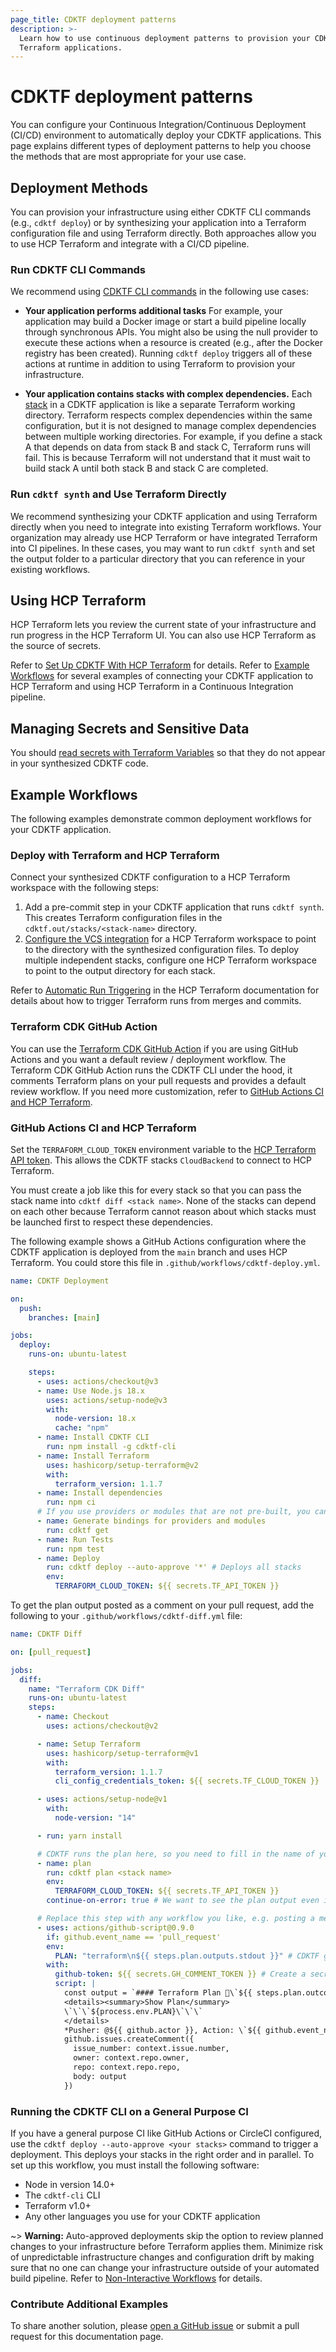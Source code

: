 ```yaml
---
page_title: CDKTF deployment patterns
description: >-
  Learn how to use continuous deployment patterns to provision your CDK for
  Terraform applications.
---
```


# CDKTF deployment patterns

You can configure your Continuous Integration/Continuous Deployment (CI/CD) environment to automatically deploy your CDKTF applications. This page explains different types of deployment patterns to help you choose the methods that are most appropriate for your use case.

## Deployment Methods

You can provision your infrastructure using either CDKTF CLI commands (e.g., `cdktf deploy`) or by synthesizing your application into a Terraform configuration file and using Terraform directly. Both approaches allow you to use HCP Terraform and integrate with a CI/CD pipeline.

### Run CDKTF CLI Commands

We recommend using [CDKTF CLI commands](/terraform/cdktf/cli-reference/commands) in the following use cases:

- **Your application performs additional tasks** For example, your application may build a Docker image or start a build pipeline locally through synchronous APIs. You might also be using the null provider to execute these actions when a resource is created (e.g., after the Docker registry has been created). Running `cdktf deploy` triggers all of these actions at runtime in addition to using Terraform to provision your infrastructure.

- **Your application contains stacks with complex dependencies.** Each [stack](/terraform/cdktf/concepts/stacks) in a CDKTF application is like a separate Terraform working directory. Terraform respects complex dependencies within the same configuration, but it is not designed to manage complex dependencies between multiple working directories. For example, if you define a stack A that depends on data from stack B and stack C, Terraform runs will fail. This is because Terraform will not understand that it must wait to build stack A until both stack B and stack C are completed.

### Run `cdktf synth` and Use Terraform Directly

We recommend synthesizing your CDKTF application and using Terraform directly when you need to integrate into existing Terraform workflows. Your organization may already use HCP Terraform or have integrated Terraform into CI pipelines. In these cases, you may want to run `cdktf synth` and set the output folder to a particular directory that you can reference in your existing workflows.

## Using HCP Terraform

HCP Terraform lets you review the current state of your infrastructure and run progress in the HCP Terraform UI. You can also use HCP Terraform as the source of secrets.

Refer to [Set Up CDKTF With HCP Terraform](/terraform/cdktf/create-and-deploy/hcp-terraform#set-up-cdktf-with-hcp-terraform) for details. Refer to [Example Workflows](#example-workflows) for several examples of connecting your CDKTF application to HCP Terraform and using HCP Terraform in a Continuous Integration pipeline.

## Managing Secrets and Sensitive Data

You should [read secrets with Terraform Variables](/terraform/cdktf/create-and-deploy/best-practices#read-secrets-with-terraform-variables) so that they do not appear in your synthesized CDKTF code.

## Example Workflows

The following examples demonstrate common deployment workflows for your CDKTF application.

### Deploy with Terraform and HCP Terraform

Connect your synthesized CDKTF configuration to a HCP Terraform workspace with the following steps:

1. Add a pre-commit step in your CDKTF application that runs `cdktf synth`. This creates Terraform configuration files in the `cdktf.out/stacks/<stack-name>` directory.
2. [Configure the VCS integration](/terraform/cloud-docs/workspaces/settings/vcs) for a HCP Terraform workspace to point to the directory with the synthesized configuration files. To deploy multiple independent stacks, configure one HCP Terraform workspace to point to the output directory for each stack.

Refer to [Automatic Run Triggering](/terraform/cloud-docs/workspaces/settings/vcs#automatic-run-triggering) in the HCP Terraform documentation for details about how to trigger Terraform runs from merges and commits.

### Terraform CDK GitHub Action

You can use the [Terraform CDK GitHub Action](https://github.com/marketplace/actions/terraform-cdk-action) if you are using GitHub Actions and you want a default review / deployment workflow. The Terraform CDK GitHub Action runs the CDKTF CLI under the hood, it comments Terraform plans on your pull requests and provides a default review workflow. If you need more customization, refer to [GitHub Actions CI and HCP Terraform](#github-actions-ci-and-hcp-terraform).

### GitHub Actions CI and HCP Terraform

Set the `TERRAFORM_CLOUD_TOKEN` environment variable to the [HCP Terraform API token](/terraform/cloud-docs/users-teams-organizations/api-tokens). This allows the CDKTF stacks `CloudBackend` to connect to HCP Terraform.

You must create a job like this for every stack so that you can pass the stack name into `cdktf diff <stack name>`. None of the stacks can depend on each other because Terraform cannot reason about which stacks must be launched first to respect these dependencies.

The following example shows a GitHub Actions configuration where the CDKTF application is deployed from the `main` branch and uses HCP Terraform. You could store this file in `.github/workflows/cdktf-deploy.yml`.

```yaml
name: CDKTF Deployment

on:
  push:
    branches: [main]

jobs:
  deploy:
    runs-on: ubuntu-latest

    steps:
      - uses: actions/checkout@v3
      - name: Use Node.js 18.x
        uses: actions/setup-node@v3
        with:
          node-version: 18.x
          cache: "npm"
      - name: Install CDKTF CLI
        run: npm install -g cdktf-cli
      - name: Install Terraform
        uses: hashicorp/setup-terraform@v2
        with:
          terraform_version: 1.1.7
      - name: Install dependencies
        run: npm ci
      # If you use providers or modules that are not pre-built, you can install them here
      - name: Generate bindings for providers and modules
        run: cdktf get
      - name: Run Tests
        run: npm test
      - name: Deploy
        run: cdktf deploy --auto-approve '*' # Deploys all stacks
        env:
          TERRAFORM_CLOUD_TOKEN: ${{ secrets.TF_API_TOKEN }}
```

To get the plan output posted as a comment on your pull request, add the following to your `.github/workflows/cdktf-diff.yml` file:

```yaml
name: CDKTF Diff

on: [pull_request]

jobs:
  diff:
    name: "Terraform CDK Diff"
    runs-on: ubuntu-latest
    steps:
      - name: Checkout
        uses: actions/checkout@v2

      - name: Setup Terraform
        uses: hashicorp/setup-terraform@v1
        with:
          terraform_version: 1.1.7
          cli_config_credentials_token: ${{ secrets.TF_CLOUD_TOKEN }}

      - uses: actions/setup-node@v1
        with:
          node-version: "14"

      - run: yarn install

      # CDKTF runs the plan here, so you need to fill in the name of your stack.
      - name: plan
        run: cdktf plan <stack name>
        env:
          TERRAFORM_CLOUD_TOKEN: ${{ secrets.TF_API_TOKEN }}
        continue-on-error: true # We want to see the plan output even if the plan fails

      # Replace this step with any workflow you like, e.g. posting a message in a slack channel.
      - uses: actions/github-script@0.9.0
        if: github.event_name == 'pull_request'
        env:
          PLAN: "terraform\n${{ steps.plan.outputs.stdout }}" # CDKTF gets the output from the last step
        with:
          github-token: ${{ secrets.GH_COMMENT_TOKEN }} # Create a secret with a GitHub token that can comment on PRs
          script: |
            const output = `#### Terraform Plan 📖\`${{ steps.plan.outcome }}\`
            <details><summary>Show Plan</summary>
            \`\`\`${process.env.PLAN}\`\`\`
            </details>
            *Pusher: @${{ github.actor }}, Action: \`${{ github.event_name }}\`, Working Directory: \`${{ env.tf_actions_working_dir }}\`, Workflow: \`${{ github.workflow }}\`*`;
            github.issues.createComment({
              issue_number: context.issue.number,
              owner: context.repo.owner,
              repo: context.repo.repo,
              body: output
            })
```

### Running the CDKTF CLI on a General Purpose CI

If you have a general purpose CI like GitHub Actions or CircleCI configured, use the `cdktf deploy --auto-approve <your stacks>` command to trigger a deployment. This deploys your stacks in the right order and in parallel. To set up this workflow, you must install the following software:

- Node in version 14.0+
- The `cdktf-cli` CLI
- Terraform v1.0+
- Any other languages you use for your CDKTF application

~> **Warning:** Auto-approved deployments skip the option to review planned changes to your infrastructure before Terraform applies them. Minimize risk of unpredictable infrastructure changes and configuration drift by making sure that no one can change your infrastructure outside of your automated build pipeline. Refer to [Non-Interactive Workflows](/terraform/cloud-docs/run/cli#non-interactive-workflows) for details.

### Contribute Additional Examples

To share another solution, please [open a GitHub issue](https://github.com/hashicorp/terraform-cdk/issues/new?assignees=&labels=enhancement%2C+new&template=feature-request.md&title=) or submit a pull request for this documentation page.
